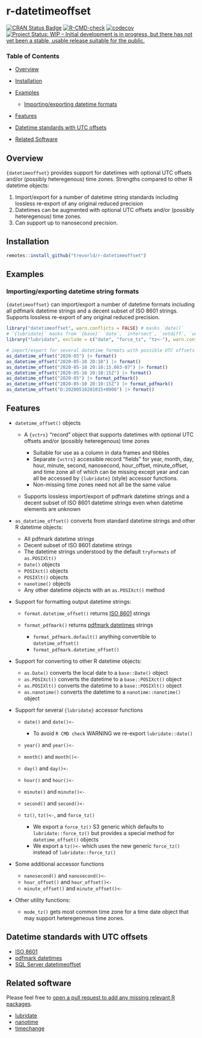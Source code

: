 # r-datetimeoffset

[![CRAN Status Badge](https://www.r-pkg.org/badges/version/datetimeoffset)](https://cran.r-project.org/package=datetimeoffset)
[![R-CMD-check](https://github.com/trevorld/r-datetimeoffset/workflows/R-CMD-check/badge.svg)](https://github.com/trevorld/r-datetimeoffset/actions)
[![codecov](https://codecov.io/github/trevorld/r-datetimeoffset/branch/main/graph/badge.svg)](https://codecov.io/github/trevorld/r-datetimeoffset)
[![Project Status: WIP – Initial development is in progress, but there has not yet been a stable, usable release suitable for the public.](https://www.repostatus.org/badges/latest/wip.svg)](https://www.repostatus.org/#wip)

### Table of Contents

* [Overview](#overview)
* [Installation](#installation)
* [Examples](#examples)

  + [Importing/exporting datetime formats](#formats)

* [Features](#features)
* [Datetime standards with UTC offsets](#standards)
* [Related Software](#similar)

## <a name="overview">Overview</a>

`{datetimeoffset}` provides support for datetimes with optional UTC offsets and/or (possibly heteregenous) time zones.  Strengths compared to other R datetime objects:

1. Import/export for a number of datetime string standards including lossless re-export of any original reduced precision
2. Datetimes can be augmented with optional UTC offsets and/or (possibly heteregenous) time zones.
3. Can support up to nanosecond precision.

## <a name="installation">Installation</a>

```r
remotes::install_github("trevorld/r-datetimeoffset")
```

## <a name="examples">Examples</a>

### <a name="formats">Importing/exporting datetime string formats</a>

`{datetimeoffset}` can import/export a number of datetime formats including
all pdfmark datetime strings and a decent subset of ISO 8601 strings.
Supports lossless re-export of any original reduced precision.

```r
library("datetimeoffset", warn.conflicts = FALSE) # masks `date()`
# `{lubridate}` masks from `{base}` `date`, `intersect`, `setdiff`, `union`
library("lubridate", exclude = c("date", "force_tz", "tz<-"), warn.conflicts = FALSE)

# import/export for several datetime formats with possible UTC offsets
as_datetime_offset("2020-05") |> format()
as_datetime_offset("2020-05-10 20:10") |> format()
as_datetime_offset("2020-05-10 20:10:15.003-07") |> format()
as_datetime_offset("2020-05-10 20:10:15Z") |> format()
as_datetime_offset("2020-05") |> format_pdfmark()
as_datetime_offset("2020-05-10 20:10:15Z") |> format_pdfmark()
as_datetime_offset("D:20200510201015+0000") |> format()
```

## <a name="features">Features</a>

* `datetime_offset()` objects
 
  + A `{vctrs}` "record" object that supports datetimes with optional UTC offsets and/or (possibly heteregenous) time zones

    - Suitable for use as a column in data frames and tibbles
    - Separate `{vctrs}` accessible record "fields" for year, month, day, hour, 
      minute, second, nanosecond, hour\_offset, minute\_offset, and time zone all of which 
      can be missing except year and can all be accessed by `{lubridate}` (style) 
      accessor functions.  
    - Non-missing time zones need not all be the same value 

  + Supports lossless import/export of pdfmark datetime strings and a decent subset of 
    ISO 8601 datetime strings even when datetime elements are unknown

* `as_datetime_offset()` converts from standard datetime strings and other R datetime objects:

  + All pdfmark datetime strings
  + Decent subset of ISO 8601 datetime strings
  + The datetime strings understood by the default `tryFormats` of `as.POSIXlt()`
  + `Date()` objects
  + `POSIXct()` objects
  + `POSIXlt()` objects
  + `nanotime()` objects
  + Any other datetime objects with an `as.POSIXct()` method

* Support for formatting output datetime strings:

    + `format.datetime_offset()` returns [ISO 8601](https://en.wikipedia.org/wiki/ISO_8601#Combined_date_and_time_representations) strings
    + `format_pdfmark()` returns [pdfmark datetimes](https://opensource.adobe.com/dc-acrobat-sdk-docs/library/pdfmark/pdfmark_Basic.html#document-info-dictionary-docinfo) strings

      - `format_pdfmark.default()` anything convertible to `datetime_offset()`
      - `format_pdfmark.datetime_offset()`

* Support for converting to other R datetime objects:

  + `as.Date()` converts the local date to a `base::Date()` object
  + `as.POSIXct()` converts the datetime to a `base::POSIXct()` object
  + `as.POSIXlt()` converts the datetime to a `base::POSIXlt()` object
  + `as.nanotime()` converts the datetime to a `nanotime::nanotime()` object

* Support for several `{lubridate}` accessor functions

  + `date()` and `date()<-`

    - To avoid `R CMD check` WARNING we re-export `lubridate::date()`

  + `year()` and `year()<-`
  + `month()` and `month()<-`
  + `day()` and `day()<-`
  + `hour()` and `hour()<-`
  + `minute()` and `minute()<-`
  + `second()` and `second()<-`
  + `tz()`, `tz()<-`, and `force_tz()`

    - We export a `force_tz()` S3 generic which defaults to `lubridate::force_tz()`
      but provides a special method for `datetime_offset()` objects
    - We export a `tz()<-` which uses the new generic `force_tz()`
      instead of `lubridate::force_tz()`

* Some additional accessor functions

  + `nanosecond()` and `nanosecond()<-`
  + `hour_offset()` and `hour_offset()<-`
  + `minute_offset()` and `minute_offset()<-`

* Other utility functions:

  + `mode_tz()` gets most common time zone for a time date object
    that may support heteregeneous time zones.

## <a name="standards">Datetime standards with UTC offsets</a>

* [ISO 8601](https://en.wikipedia.org/wiki/ISO_8601#Combined_date_and_time_representations)
* [pdfmark datetimes](https://opensource.adobe.com/dc-acrobat-sdk-docs/library/pdfmark/pdfmark_Basic.html#document-info-dictionary-docinfo)
* [SQL Server datetimeoffset](https://learn.microsoft.com/en-us/sql/t-sql/data-types/datetimeoffset-transact-sql?view=sql-server-ver16)

## <a name="similar">Related software</a>

Please feel free to [open a pull request to add any missing relevant R packages](https://github.com/trevorld/r-datetimeoffset/edit/main/README.Rmd).

* [lubridate](https://lubridate.tidyverse.org/index.html)
* [nanotime](https://eddelbuettel.github.io/nanotime)
* [timechange](https://github.com/vspinu/timechange/)
